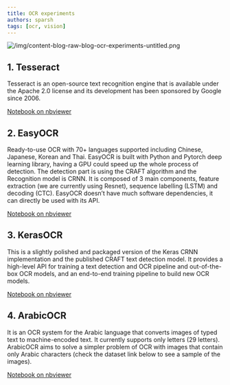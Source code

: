 ```yaml
---
title: OCR experiments
authors: sparsh
tags: [ocr, vision]
---
```


![/img/content-blog-raw-blog-ocr-experiments-untitled.png](/img/content-blog-raw-blog-ocr-experiments-untitled.png)

## 1. Tesseract

Tesseract is an open-source text recognition engine that is available under the Apache 2.0 license and its development has been sponsored by Google since 2006.

[Notebook on nbviewer](https://nbviewer.jupyter.org/gist/sparsh-ai/2d1f533048a3655de625298c3dd32d47)

## 2. EasyOCR

Ready-to-use OCR with 70+ languages supported including Chinese, Japanese, Korean and Thai. EasyOCR is built with Python and Pytorch deep learning library, having a GPU could speed up the whole process of detection. The detection part is using the CRAFT algorithm and the Recognition model is CRNN. It is composed of 3 main components, feature extraction (we are currently using Resnet), sequence labelling (LSTM) and decoding (CTC). EasyOCR doesn’t have much software dependencies, it can directly be used with its API.

[Notebook on nbviewer](https://nbviewer.jupyter.org/gist/sparsh-ai/12359606ee4127513c66fc3b4ff18e5b)

## 3. KerasOCR

This is a slightly polished and packaged version of the Keras CRNN implementation and the published CRAFT text detection model. It provides a high-level API for training a text detection and OCR pipeline and out-of-the-box OCR models, and an end-to-end training pipeline to build new OCR models.

[Notebook on nbviewer](https://nbviewer.jupyter.org/gist/sparsh-ai/2fcb764619baf5f56cf7122b1b2c527c)

## 4. ArabicOCR

It is an OCR system for the Arabic language that converts images of typed text to machine-encoded text. It currently supports only letters (29 letters).  ArabicOCR aims to solve a simpler problem of OCR with images that contain only Arabic characters (check the dataset link below to see a sample of the images).

[Notebook on nbviewer](https://nbviewer.jupyter.org/gist/sparsh-ai/26df76b78f8cd2018a068b284b7cfe56)